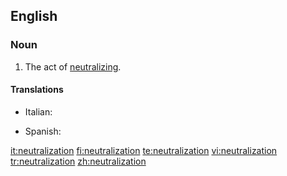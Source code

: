 ==English==

===Noun===
{{en-noun}}

# The act of [[neutralize|neutralizing]].

====Translations====
{{top}}
*Italian: {{t-|it|neutralizzazione|f}}
{{mid}}
*Spanish: {{t-|es|neutralización|f}}
{{bottom}}

[[it:neutralization]]
[[fi:neutralization]]
[[te:neutralization]]
[[vi:neutralization]]
[[tr:neutralization]]
[[zh:neutralization]]